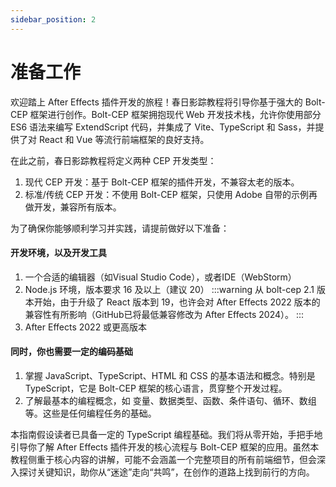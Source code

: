 ```yaml
---
sidebar_position: 2
---
```


# 准备工作
欢迎踏上 After Effects 插件开发的旅程！春日影踪教程将引导你基于强大的 Bolt-CEP 框架进行创作。Bolt-CEP 框架拥抱现代 Web 开发技术栈，允许你使用部分 ES6 语法来编写 ExtendScript 代码，并集成了 Vite、TypeScript 和 Sass，并提供了对 React 和 Vue 等流行前端框架的良好支持。

在此之前，春日影踪教程将定义两种 CEP 开发类型：

1. 现代 CEP 开发：基于 Bolt-CEP 框架的插件开发，不兼容太老的版本。
2. 标准/传统 CEP 开发：不使用 Bolt-CEP 框架，只使用 Adobe 自带的示例再做开发，兼容所有版本。

为了确保你能够顺利学习并实践，请提前做好以下准备：

#### 开发环境，以及开发工具

1. 一个合适的编辑器（如Visual Studio Code），或者IDE（WebStorm）
2. Node.js 环境，版本要求 16 及以上（建议 20）
:::warning
从 bolt-cep 2.1 版本开始，由于升级了 React 版本到 19，也许会对 After Effects 2022 版本的兼容性有所影响（GitHub已将最低兼容修改为 After Effects 2024）。
:::
3. After Effects 2022 或更高版本

#### 同时，你也需要一定的编码基础

1. 掌握 JavaScript、TypeScript、HTML 和 CSS 的基本语法和概念。特别是 TypeScript，它是 Bolt-CEP 框架的核心语言，贯穿整个开发过程。
2. 了解最基本的编程概念，如 变量、数据类型、函数、条件语句、循环、数组等。这些是任何编程任务的基础。

本指南假设读者已具备一定的 TypeScript 编程基础。我们将从零开始，手把手地引导你了解 After Effects 插件开发的核心流程与 Bolt-CEP 框架的应用。虽然本教程侧重于核心内容的讲解，可能不会涵盖一个完整项目的所有前端细节，但会深入探讨关键知识，助你从“迷途”走向“共鸣”，在创作的道路上找到前行的方向。


